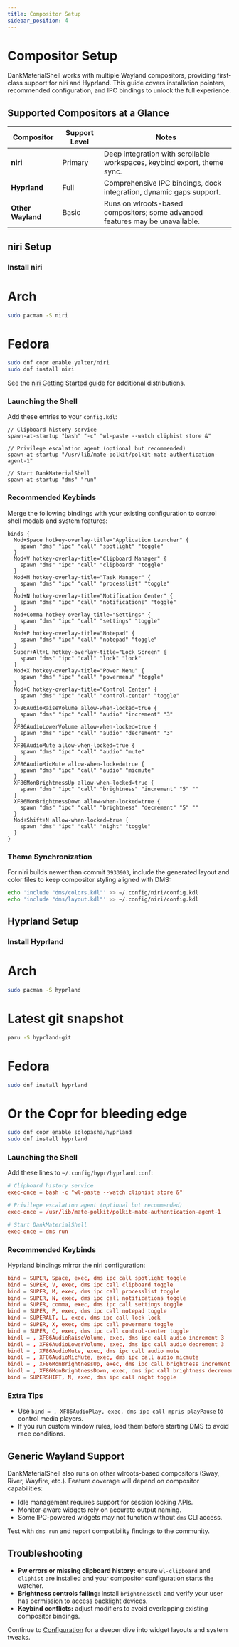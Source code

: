 ```yaml
---
title: Compositor Setup
sidebar_position: 4
---
```


# Compositor Setup

DankMaterialShell works with multiple Wayland compositors, providing first-class support for niri and Hyprland. This guide covers installation pointers, recommended configuration, and IPC bindings to unlock the full experience.

## Supported Compositors at a Glance

| Compositor | Support Level | Notes |
| --- | --- | --- |
| **niri** | Primary | Deep integration with scrollable workspaces, keybind export, theme sync. |
| **Hyprland** | Full | Comprehensive IPC bindings, dock integration, dynamic gaps support. |
| **Other Wayland** | Basic | Runs on wlroots-based compositors; some advanced features may be unavailable. |

## niri Setup

### Install niri

# Arch
```bash
sudo pacman -S niri
```

# Fedora
```bash
sudo dnf copr enable yalter/niri
sudo dnf install niri
```

See the [niri Getting Started guide](https://yalter.github.io/niri/Getting-Started.html) for additional distributions.

### Launching the Shell

Add these entries to your `config.kdl`:

```kdl
// Clipboard history service
spawn-at-startup "bash" "-c" "wl-paste --watch cliphist store &"

// Privilege escalation agent (optional but recommended)
spawn-at-startup "/usr/lib/mate-polkit/polkit-mate-authentication-agent-1"

// Start DankMaterialShell
spawn-at-startup "dms" "run"
```

### Recommended Keybinds

Merge the following bindings with your existing configuration to control shell modals and system features:

```kdl
binds {
  Mod+Space hotkey-overlay-title="Application Launcher" {
    spawn "dms" "ipc" "call" "spotlight" "toggle"
  }
  Mod+V hotkey-overlay-title="Clipboard Manager" {
    spawn "dms" "ipc" "call" "clipboard" "toggle"
  }
  Mod+M hotkey-overlay-title="Task Manager" {
    spawn "dms" "ipc" "call" "processlist" "toggle"
  }
  Mod+N hotkey-overlay-title="Notification Center" {
    spawn "dms" "ipc" "call" "notifications" "toggle"
  }
  Mod+Comma hotkey-overlay-title="Settings" {
    spawn "dms" "ipc" "call" "settings" "toggle"
  }
  Mod+P hotkey-overlay-title="Notepad" {
    spawn "dms" "ipc" "call" "notepad" "toggle"
  }
  Super+Alt+L hotkey-overlay-title="Lock Screen" {
    spawn "dms" "ipc" "call" "lock" "lock"
  }
  Mod+X hotkey-overlay-title="Power Menu" {
    spawn "dms" "ipc" "call" "powermenu" "toggle"
  }
  Mod+C hotkey-overlay-title="Control Center" {
    spawn "dms" "ipc" "call" "control-center" "toggle"
  }
  XF86AudioRaiseVolume allow-when-locked=true {
    spawn "dms" "ipc" "call" "audio" "increment" "3"
  }
  XF86AudioLowerVolume allow-when-locked=true {
    spawn "dms" "ipc" "call" "audio" "decrement" "3"
  }
  XF86AudioMute allow-when-locked=true {
    spawn "dms" "ipc" "call" "audio" "mute"
  }
  XF86AudioMicMute allow-when-locked=true {
    spawn "dms" "ipc" "call" "audio" "micmute"
  }
  XF86MonBrightnessUp allow-when-locked=true {
    spawn "dms" "ipc" "call" "brightness" "increment" "5" ""
  }
  XF86MonBrightnessDown allow-when-locked=true {
    spawn "dms" "ipc" "call" "brightness" "decrement" "5" ""
  }
  Mod+Shift+N allow-when-locked=true {
    spawn "dms" "ipc" "call" "night" "toggle"
  }
}
```

### Theme Synchronization

For niri builds newer than commit `3933903`, include the generated layout and color files to keep compositor styling aligned with DMS:

```bash
echo 'include "dms/colors.kdl"' >> ~/.config/niri/config.kdl
echo 'include "dms/layout.kdl"' >> ~/.config/niri/config.kdl
```

## Hyprland Setup

### Install Hyprland

# Arch
```bash
sudo pacman -S hyprland
```

# Latest git snapshot
```bash
paru -S hyprland-git
```

# Fedora
```bash
sudo dnf install hyprland
```

# Or the Copr for bleeding edge
```bash
sudo dnf copr enable solopasha/hyprland
sudo dnf install hyprland
```

### Launching the Shell

Add these lines to `~/.config/hypr/hyprland.conf`:

```conf
# Clipboard history service
exec-once = bash -c "wl-paste --watch cliphist store &"

# Privilege escalation agent (optional but recommended)
exec-once = /usr/lib/mate-polkit/polkit-mate-authentication-agent-1

# Start DankMaterialShell
exec-once = dms run
```

### Recommended Keybinds

Hyprland bindings mirror the niri configuration:

```conf
bind = SUPER, Space, exec, dms ipc call spotlight toggle
bind = SUPER, V, exec, dms ipc call clipboard toggle
bind = SUPER, M, exec, dms ipc call processlist toggle
bind = SUPER, N, exec, dms ipc call notifications toggle
bind = SUPER, comma, exec, dms ipc call settings toggle
bind = SUPER, P, exec, dms ipc call notepad toggle
bind = SUPERALT, L, exec, dms ipc call lock lock
bind = SUPER, X, exec, dms ipc call powermenu toggle
bind = SUPER, C, exec, dms ipc call control-center toggle
bindl = , XF86AudioRaiseVolume, exec, dms ipc call audio increment 3
bindl = , XF86AudioLowerVolume, exec, dms ipc call audio decrement 3
bindl = , XF86AudioMute, exec, dms ipc call audio mute
bindl = , XF86AudioMicMute, exec, dms ipc call audio micmute
bindl = , XF86MonBrightnessUp, exec, dms ipc call brightness increment 5 ""
bindl = , XF86MonBrightnessDown, exec, dms ipc call brightness decrement 5 ""
bind = SUPERSHIFT, N, exec, dms ipc call night toggle
```

### Extra Tips

- Use `bind = , XF86AudioPlay, exec, dms ipc call mpris playPause` to control media players.
- If you run custom window rules, load them before starting DMS to avoid race conditions.

## Generic Wayland Support

DankMaterialShell also runs on other wlroots-based compositors (Sway, River, Wayfire, etc.). Feature coverage will depend on compositor capabilities:

- Idle management requires support for session locking APIs.
- Monitor-aware widgets rely on accurate output naming.
- Some IPC-powered widgets may not function without `dms` CLI access.

Test with `dms run` and report compatibility findings to the community.

## Troubleshooting

- **Pw errors or missing clipboard history:** ensure `wl-clipboard` and `cliphist` are installed and your compositor configuration starts the watcher.
- **Brightness controls failing:** install `brightnessctl` and verify your user has permission to access backlight devices.
- **Keybind conflicts:** adjust modifiers to avoid overlapping existing compositor bindings.

Continue to [Configuration](/docs/dankmaterialshell/configuration) for a deeper dive into widget layouts and system tweaks.
